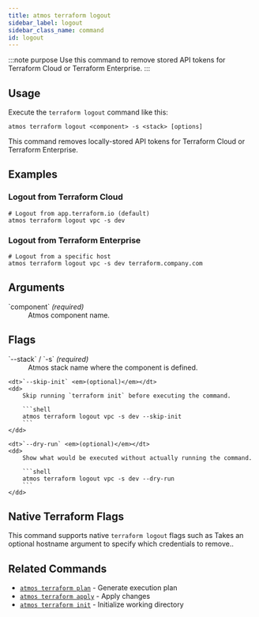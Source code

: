 ```yaml
---
title: atmos terraform logout
sidebar_label: logout
sidebar_class_name: command
id: logout
---
```


:::note purpose
Use this command to remove stored API tokens for Terraform Cloud or Terraform Enterprise.
:::

<Screengrab title="atmos terraform logout --help" slug="atmos-terraform-logout--help" />

## Usage

Execute the `terraform logout` command like this:

```shell
atmos terraform logout <component> -s <stack> [options]
```

This command removes locally-stored API tokens for Terraform Cloud or Terraform Enterprise.

## Examples

### Logout from Terraform Cloud

```shell
# Logout from app.terraform.io (default)
atmos terraform logout vpc -s dev
```

### Logout from Terraform Enterprise

```shell
# Logout from a specific host
atmos terraform logout vpc -s dev terraform.company.com
```

## Arguments

<dl>
    <dt>`component` <em>(required)</em></dt>
    <dd>
        Atmos component name.
    </dd>
</dl>

## Flags

<dl>
    <dt>`--stack` / `-s` <em>(required)</em></dt>
    <dd>
        Atmos stack name where the component is defined.
    </dd>

    <dt>`--skip-init` <em>(optional)</em></dt>
    <dd>
        Skip running `terraform init` before executing the command.

        ```shell
        atmos terraform logout vpc -s dev --skip-init
        ```
    </dd>

    <dt>`--dry-run` <em>(optional)</em></dt>
    <dd>
        Show what would be executed without actually running the command.

        ```shell
        atmos terraform logout vpc -s dev --dry-run
        ```
    </dd>
</dl>

## Native Terraform Flags

This command supports native `terraform logout` flags such as Takes an optional hostname argument to specify which credentials to remove..

## Related Commands

- [`atmos terraform plan`](/cli/commands/terraform/terraform-plan) - Generate execution plan
- [`atmos terraform apply`](/cli/commands/terraform/terraform-apply) - Apply changes
- [`atmos terraform init`](/cli/commands/terraform/terraform-init) - Initialize working directory
